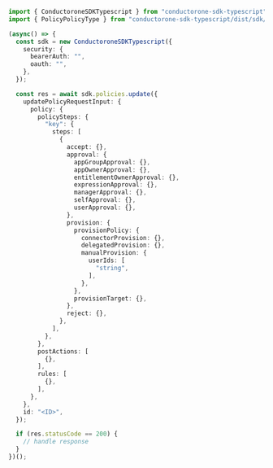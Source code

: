```typescript C1ApiPolicyV1PoliciesUpdate.ts
import { ConductoroneSDKTypescript } from "conductorone-sdk-typescript";
import { PolicyPolicyType } from "conductorone-sdk-typescript/dist/sdk/models/shared";

(async() => {
  const sdk = new ConductoroneSDKTypescript({
    security: {
      bearerAuth: "",
      oauth: "",
    },
  });

  const res = await sdk.policies.update({
    updatePolicyRequestInput: {
      policy: {
        policySteps: {
          "key": {
            steps: [
              {
                accept: {},
                approval: {
                  appGroupApproval: {},
                  appOwnerApproval: {},
                  entitlementOwnerApproval: {},
                  expressionApproval: {},
                  managerApproval: {},
                  selfApproval: {},
                  userApproval: {},
                },
                provision: {
                  provisionPolicy: {
                    connectorProvision: {},
                    delegatedProvision: {},
                    manualProvision: {
                      userIds: [
                        "string",
                      ],
                    },
                  },
                  provisionTarget: {},
                },
                reject: {},
              },
            ],
          },
        },
        postActions: [
          {},
        ],
        rules: [
          {},
        ],
      },
    },
    id: "<ID>",
  });

  if (res.statusCode == 200) {
    // handle response
  }
})();
```
